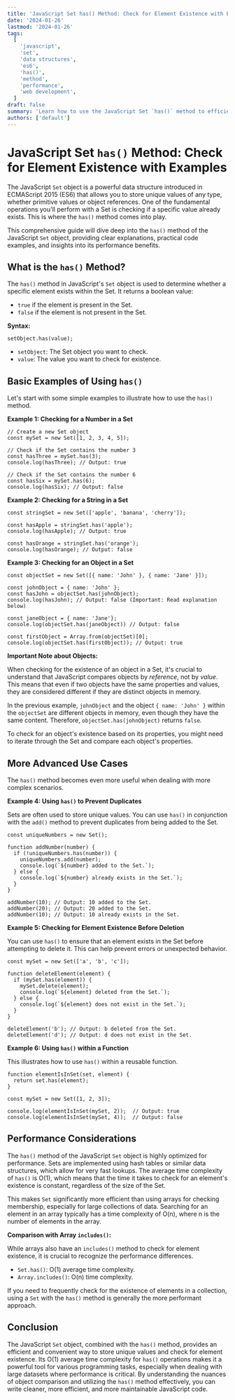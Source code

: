```yaml
---
title: 'JavaScript Set has() Method: Check for Element Existence with Examples'
date: '2024-01-26'
lastmod: '2024-01-26'
tags:
  [
    'javascript',
    'set',
    'data structures',
    'es6',
    'has()',
    'method',
    'performance',
    'web development',
  ]
draft: false
summary: 'Learn how to use the JavaScript Set `has()` method to efficiently check if a particular element exists within a Set object. Explore practical examples and understand its performance benefits.'
authors: ['default']
---
```


# JavaScript Set `has()` Method: Check for Element Existence with Examples

The JavaScript `Set` object is a powerful data structure introduced in ECMAScript 2015 (ES6) that allows you to store unique values of any type, whether primitive values or object references. One of the fundamental operations you'll perform with a Set is checking if a specific value already exists. This is where the `has()` method comes into play.

This comprehensive guide will dive deep into the `has()` method of the JavaScript `Set` object, providing clear explanations, practical code examples, and insights into its performance benefits.

## What is the `has()` Method?

The `has()` method in JavaScript's `Set` object is used to determine whether a specific element exists within the Set. It returns a boolean value:

- `true` if the element is present in the Set.
- `false` if the element is not present in the Set.

**Syntax:**

```plaintext
setObject.has(value);
```

- `setObject`: The Set object you want to check.
- `value`: The value you want to check for existence.

## Basic Examples of Using `has()`

Let's start with some simple examples to illustrate how to use the `has()` method.

**Example 1: Checking for a Number in a Set**

```plaintext
// Create a new Set object
const mySet = new Set([1, 2, 3, 4, 5]);

// Check if the Set contains the number 3
const hasThree = mySet.has(3);
console.log(hasThree); // Output: true

// Check if the Set contains the number 6
const hasSix = mySet.has(6);
console.log(hasSix); // Output: false
```

**Example 2: Checking for a String in a Set**

```plaintext
const stringSet = new Set(['apple', 'banana', 'cherry']);

const hasApple = stringSet.has('apple');
console.log(hasApple); // Output: true

const hasOrange = stringSet.has('orange');
console.log(hasOrange); // Output: false
```

**Example 3: Checking for an Object in a Set**

```plaintext
const objectSet = new Set([{ name: 'John' }, { name: 'Jane' }]);

const johnObject = { name: 'John' };
const hasJohn = objectSet.has(johnObject);
console.log(hasJohn); // Output: false (Important: Read explanation below)

const janeObject = { name: 'Jane'};
console.log(objectSet.has(janeObject)) // Output: false

const firstObject = Array.from(objectSet)[0];
console.log(objectSet.has(firstObject)); // Output: true
```

**Important Note about Objects:**

When checking for the existence of an object in a Set, it's crucial to understand that JavaScript compares objects by _reference_, not by _value_. This means that even if two objects have the same properties and values, they are considered different if they are distinct objects in memory.

In the previous example, `johnObject` and the object `{ name: 'John' }` within the `objectSet` are different objects in memory, even though they have the same content. Therefore, `objectSet.has(johnObject)` returns `false`.

To check for an object's existence based on its properties, you might need to iterate through the Set and compare each object's properties.

## More Advanced Use Cases

The `has()` method becomes even more useful when dealing with more complex scenarios.

**Example 4: Using `has()` to Prevent Duplicates**

Sets are often used to store unique values. You can use `has()` in conjunction with the `add()` method to prevent duplicates from being added to the Set.

```plaintext
const uniqueNumbers = new Set();

function addNumber(number) {
  if (!uniqueNumbers.has(number)) {
    uniqueNumbers.add(number);
    console.log(`${number} added to the Set.`);
  } else {
    console.log(`${number} already exists in the Set.`);
  }
}

addNumber(10); // Output: 10 added to the Set.
addNumber(20); // Output: 20 added to the Set.
addNumber(10); // Output: 10 already exists in the Set.
```

**Example 5: Checking for Element Existence Before Deletion**

You can use `has()` to ensure that an element exists in the Set before attempting to delete it. This can help prevent errors or unexpected behavior.

```plaintext
const mySet = new Set(['a', 'b', 'c']);

function deleteElement(element) {
  if (mySet.has(element)) {
    mySet.delete(element);
    console.log(`${element} deleted from the Set.`);
  } else {
    console.log(`${element} does not exist in the Set.`);
  }
}

deleteElement('b'); // Output: b deleted from the Set.
deleteElement('d'); // Output: d does not exist in the Set.
```

**Example 6: Using `has()` within a Function**

This illustrates how to use `has()` within a reusable function.

```plaintext
function elementIsInSet(set, element) {
  return set.has(element);
}

const mySet = new Set([1, 2, 3]);

console.log(elementIsInSet(mySet, 2));  // Output: true
console.log(elementIsInSet(mySet, 4));  // Output: false
```

## Performance Considerations

The `has()` method of the JavaScript `Set` object is highly optimized for performance. Sets are implemented using hash tables or similar data structures, which allow for very fast lookups. The average time complexity of `has()` is O(1), which means that the time it takes to check for an element's existence is constant, regardless of the size of the Set.

This makes `Set` significantly more efficient than using arrays for checking membership, especially for large collections of data. Searching for an element in an array typically has a time complexity of O(n), where n is the number of elements in the array.

**Comparison with Array `includes()`:**

While arrays also have an `includes()` method to check for element existence, it is crucial to recognize the performance differences.

- `Set.has()`: O(1) average time complexity.
- `Array.includes()`: O(n) time complexity.

If you need to frequently check for the existence of elements in a collection, using a `Set` with the `has()` method is generally the more performant approach.

## Conclusion

The JavaScript `Set` object, combined with the `has()` method, provides an efficient and convenient way to store unique values and check for element existence. Its O(1) average time complexity for `has()` operations makes it a powerful tool for various programming tasks, especially when dealing with large datasets where performance is critical. By understanding the nuances of object comparison and utilizing the `has()` method effectively, you can write cleaner, more efficient, and more maintainable JavaScript code.
